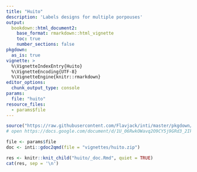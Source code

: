 ```yaml
---
title: "Huito"
description: 'Labels designs for multiple porpouses'
output:
  bookdown::html_document2:
    base_format: rmarkdown::html_vignette
    toc: true
    number_sections: false
pkgdown:
  as_is: true
vignette: >
  %\VignetteIndexEntry{Huito}
  %\VignetteEncoding{UTF-8}
  %\VignetteEngine{knitr::rmarkdown}
editor_options: 
  chunk_output_type: console
params:
  file: "huito"
resource_files:
  - params$file
---
```


```r
source("https://raw.githubusercontent.com/Flavjack/inti/master/pkgdown/favicon/docs.r")
# open https://docs.google.com/document/d/1U_06RwkOWavq2O9CY5j9GRd3_2Ik8OTrfszK-ccbGmQ/edit
```

```r
file <- params$file
doc <- inti::gdoc2qmd(file = "vignettes/huito.zip")
```

```r
res <- knitr::knit_child("huito/_doc.Rmd", quiet = TRUE)
cat(res, sep = '\n')
```
